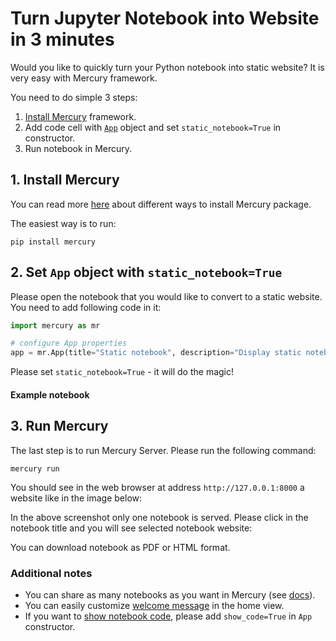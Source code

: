 

# Turn Jupyter Notebook into Website in 3 minutes

Would you like to quickly turn your Python notebook into static website? It is very easy with Mercury framework.

You need to do simple 3 steps:
1. [Install Mercury](/docs/installation) framework.
2. Add code cell with [`App`](/docs/input-widgets/app/) object and set `static_notebook=True` in constructor.
3. Run notebook in Mercury.

## 1. Install Mercury

You can read more [here](/docs/installation/) about different ways to install Mercury package.

The easiest way is to run:

```
pip install mercury 
```

## 2. Set `App` object with `static_notebook=True`

Please open the notebook that you would like to convert to a static website. You need to add following code in it:

```python
import mercury as mr

# configure App properties
app = mr.App(title="Static notebook", description="Display static notebook", static_notebook=True)
```

Please set `static_notebook=True` - it will do the magic!

#### Example notebook

<Screenshot src={notebookPng} alt="Python notebook with App static_notebook=True" />

## 3. Run Mercury

The last step is to run Mercury Server. Please run the following command:

```
mercury run
```

You should see in the web browser at address `http://127.0.0.1:8000` a website like in the image below:

<Screenshot src={homeViewPng} alt="Mercury Home View with one static notebook" />

In the above screenshot only one notebook is served. Please click in the notebook title and you will see selected notebook website:

<Screenshot src={appPng} alt="Mercury with static notebook" />

You can download notebook as PDF or HTML format.

### Additional notes

- You can share as many notebooks as you want in Mercury (see [docs](/docs/multiple-notebooks/)).
- You can easily customize [welcome message](/docs/welcome/) in the home view.
- If you want to [show notebook code](/docs/show-hide-code-notebook), please add `show_code=True` in `App` constructor.

